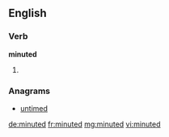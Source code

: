 ==English==

===Verb===
'''minuted'''

# {{past of|minute}}

===Anagrams===
* [[untimed#English|untimed]]

[[de:minuted]]
[[fr:minuted]]
[[mg:minuted]]
[[vi:minuted]]